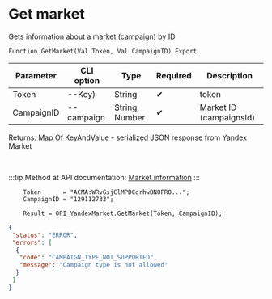 ﻿---
sidebar_position: 2
description: Get market and other functions to work with Yandex Market in the Open Integration Package, a free open-source integration library for 1C:Enterprise 8, OneScript and CLI
keywords: [1C, 1С, 1С:Enterprise, 1С:Enterprise 8.3, API, Integration, Services, Exchange, OneScript, CLI, Yandex Market]
---


# Get market
 Gets information about a market (campaign) by ID



`Function GetMarket(Val Token, Val CampaignID) Export`

  | Parameter | CLI option | Type | Required | Description |
  |-|-|-|-|-|
  | Token | --Key) | String | &#x2714; | token |
  | CampaignID | --campaign | String, Number | &#x2714; | Market ID (campaignsId) |

  
  Returns:  Map Of KeyAndValue - serialized JSON response from Yandex Market

<br/>

:::tip
Method at API documentation: [Market information](https://yandex.ru/dev/market/partner-api/doc/ru/reference/campaigns/getCampaign)
:::
<br/>



```bsl title="1C:Enterprise/OneScript code example"
    Token      = "ACMA:WRvGsjClMPDCqrhwBNOFRO...";
    CampaignID = "129112733";

    Result = OPI_YandexMarket.GetMarket(Token, CampaignID);
```
 



```json title="Result"
{
 "status": "ERROR",
 "errors": [
  {
   "code": "CAMPAIGN_TYPE_NOT_SUPPORTED",
   "message": "Campaign type is not allowed"
  }
 ]
}
```
